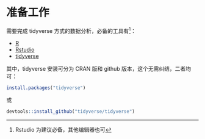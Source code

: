 # 准备工作 {#prerequisites}

需要完成 tidyverse 方式的数据分析，必备的工具有^[Rstudio 为建议必备，其他编辑器也可]：

* [R](https://mirrors.tuna.tsinghua.edu.cn/CRAN/bin/windows/)
* [Rstudio](https://www.rstudio.com/products/rstudio/download/)
* [tidyverse](https://www.tidyverse.org/)

其中，tidyverse 安装可分为 CRAN 版和 github 版本，这个无需纠结，二者均可：

```r
install.packages("tidyverse")
```

或

```r
devtools::install_github("tidyverse/tidyverse")
```

\cleardoublepage

